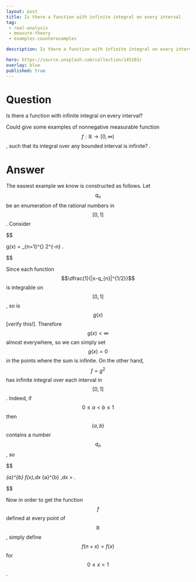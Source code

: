 ---
layout: post
title: Is there a function with infinite integral on every interval
tag:
 - real-analysis
 - measure-theory
 - examples-counterexamples

description: Is there a function with infinite integral on every interval

hero: https://source.unsplash.com/collection/145103/
overlay: blue 
published: true
---

# Question 

Is there a function with infinite integral on every interval?

<!--break-->


Could give some examples of nonnegative measurable function $$f:\mathbb{R}\to[0,\infty)$$, such that its integral over any bounded interval is infinite?
.

# Answer 


The easiest example we know is constructed as follows. Let $$q_{n}$$ be an enumeration of the rational numbers in $$[0,1]$$. Consider 

$$

g(x) = \sum_{n=1}^{\infty} 2^{-n} \frac{1}{|x-q_{n}|^{1/2}}.

$$


Since each function  $$\dfrac{1}{|x-q_{n}|^{1/2}}$$ is integrable on $$[0,1]$$, so is $$g(x)$$ [verify this!]. Therefore $$g(x) < \infty$$ almost everywhere, so we can simply set $$g(x) = 0$$ in the points where the sum is infinite.
On the other hand, $$f = g^{2}$$ has infinite integral over each interval in $$[0,1]$$. Indeed, if $$0 \leq a \lt b \leq 1$$ then $$(a,b)$$ contains a number $$q_{n}$$, so 

$$

\int_{a}^{b} f(x)\,dx \geq \int_{a}^{b} \frac{1}{|x-q_{n}|}\,dx = \infty.

$$

 Now in order to get the function $$f$$ defined at every point of $$\mathbb{R}$$, simply define $$f(n + x) = f(x)$$ for $$0 \leq x \lt 1$$.

